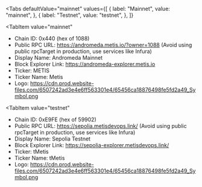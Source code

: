 
<Tabs
 defaultValue="mainnet"
  values={[
    { label: "Mainnet", value: "mainnet", },
    { label: "Testnet", value: "testnet", },
  ]}
>
<TabItem
  value="mainnet"
>

- Chain ID: 0x440 (hex of 1088)
- Public RPC URL: https://andromeda.metis.io/?owner=1088 (Avoid using public rpcTarget in
  production, use services like Infura)
- Display Name: Andromeda Mainnet
- Block Explorer Link: https://andromeda-explorer.metis.io
- Ticker: METIS
- Ticker Name: Metis
- Logo:
  https://cdn.prod.website-files.com/6507242ad3e4e6ff563301e4/65456ca18876498fe5fd2a49_Symbol.png

</TabItem>

<TabItem
  value="testnet"
>

- Chain ID: 0xE9FE (hex of 59902)
- Public RPC URL: https://sepolia.metisdevops.link/ (Avoid using public rpcTarget in production, use
  services like Infura)
- Display Name: Sepolia Testnet
- Block Explorer Link: https://sepolia-explorer.metisdevops.link/
- Ticker: tMetis
- Ticker Name: tMetis
- Logo:
  https://cdn.prod.website-files.com/6507242ad3e4e6ff563301e4/65456ca18876498fe5fd2a49_Symbol.png

</TabItem>
</Tabs>

